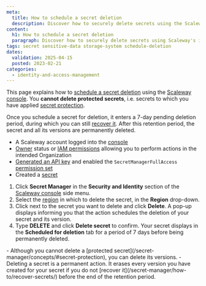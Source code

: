 ```yaml
---
meta:
  title: How to schedule a secret deletion
  description: Discover how to securely delete secrets using the Scaleway console. Follow these steps to manage your sensitive data effectively.
content:
  h1: How to schedule a secret deletion
  paragraph: Discover how to securely delete secrets using Scaleway's intuitive console. Follow these steps to manage your sensitive data effectively.
tags: secret sensitive-data storage-system schedule-deletion
dates:
  validation: 2025-04-15
  posted: 2023-02-21
categories:
  - identity-and-access-management
---
```


This page explains how to [schedule a secret deletion](/secret-manager/concepts/#scheduled-deletion) using the [Scaleway console](https://console.scaleway.com). You **cannot delete protected secrets**, i.e. secrets to which you have applied [secret protection](/secret-manager/concepts/#secret-protection).

Once you schedule a secret for deletion, it enters a 7-day pending deletion period, during which you can still [recover it](/secret-manager/how-to/recover-secrets/). After this retention period, the secret and all its versions are permanently deleted.

<Macro id="requirements" />

- A Scaleway account logged into the [console](https://console.scaleway.com)
- [Owner](/iam/concepts/#owner) status or [IAM permissions](/iam/concepts/#permission) allowing you to perform actions in the intended Organization
- [Generated an API key](/iam/how-to/create-api-keys/) and enabled the `SecretManagerFullAccess` [permission set](/iam/reference-content/permission-sets/)
- Created a [secret](/secret-manager/how-to/create-secret/)


1. Click **Secret Manager** in the **Security and Identity** section of the [Scaleway console](https://console.scaleway.com/) side menu.
2. Select the [region](/secret-manager/concepts/#region) in which to delete the secret, in the **Region** drop-down.
3. Click <Icon name="more" /> next to the secret you want to delete and click **Delete**. A pop-up displays informing you that the action schedules the deletion of your secret and its version.
4. Type **DELETE** and click **Delete secret** to confirm. Your secret displays in the **Scheduled for deletion** tab for a period of 7 days before being permanently deleted.

<Message type="important">
  - Although you cannot delete a [protected secret](/secret-manager/concepts/#secret-protection), you can delete its versions.
  - Deleting a secret is a permanent action. It erases every version you have created for your secret if you do not [recover it](/secret-manager/how-to/recover-secrets/) before the end of the retention period.
</Message>
